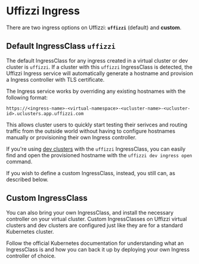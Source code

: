 # Uffizzi Ingress

There are two ingress options on Uffizzi: **`uffizzi`** (default) and **custom**.

## Default IngressClass `uffizzi`

The default IngressClass for any ingress created in a virtual cluster or dev cluster is `uffizzi`. If a cluster with this `uffizzi` IngressClass is detected, the Uffizzi Ingress service will automatically generate a hostname and provision a Ingress controller with TLS certificate. 

The Ingress service works by overriding any existing hostnames with the following format:

`https://<ingress-name>-<virtual-namespace>-<ucluster-name>-<ucluster-id>.uclusters.app.uffizzi.com `

This allows cluster users to quickly start testing their serivces and routing traffic from the outside world without having to configure hostnames manually or provisioning their own Ingress controller. 

If you're using [dev clusters](/dev-environments/dev-clusters) with the `uffizzi` IngressClass, you can easily find and open the provisioned hostname with the `uffizzi dev ingress open` command.

If you wish to define a custom IngressClass, instead, you still can, as described below.

## Custom IngressClass

You can also bring your own IngressClass, and install the necessary controller on your virtual cluster. Custom IngressClasses on Uffizzi virtual clusters and dev clusters are configured just like they are for a standard Kubernetes cluster.

Follow the official Kubernetes documentation for understanding what an IngressClass is and how you can back it up by deploying your own Ingress controller of choice.
